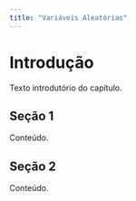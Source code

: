 ```yaml
---
title: "Variáveis Aleatórias"
---
```


# Introdução

Texto introdutório do capítulo.

## Seção 1

Conteúdo.

## Seção 2

Conteúdo.

